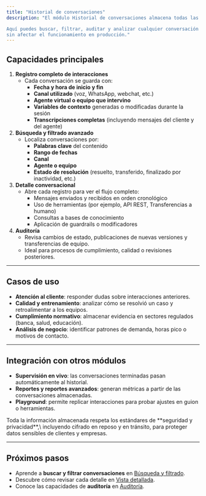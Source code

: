```yaml
---
title: "Historial de conversaciones"
description: "El módulo Historial de conversaciones almacena todas las interacciones atendidas por los agentes virtuales en un solo lugar, ofreciendo una visión completa y ordenada de lo que sucede con cada cliente a lo largo del tiempo.

Aquí puedes buscar, filtrar, auditar y analizar cualquier conversación pasada
sin afectar el funcionamiento en producción."
---
```


## Capacidades principales

1. **Registro completo de interacciones**
   - Cada conversación se guarda con:
     - **Fecha y hora de inicio y fin**
     - **Canal utilizado** (voz, WhatsApp, webchat, etc.)
     - **Agente virtual o equipo que intervino**
     - **Variables de contexto** generadas o modificadas durante la sesión
     - **Transcripciones completas** (incluyendo mensajes del cliente y del agente)
2. **Búsqueda y filtrado avanzado**
   - Localiza conversaciones por:
     - **Palabras clave** del contenido
     - **Rango de fechas**
     - **Canal**
     - **Agente o equipo**
     - **Estado de resolución** (resuelto, transferido, finalizado por inactividad, etc.)
3. **Detalle conversacional**
   - Abre cada registro para ver el flujo completo:
     - Mensajes enviados y recibidos en orden cronológico
     - Uso de herramientas (por ejemplo, API REST, Transferencias a humano)
     - Consultas a bases de conocimiento
     - Aplicación de guardrails o modificadores
4. **Auditoría**
   - Revisa cambios de estado, publicaciones de nuevas versiones y transferencias de equipo.
   - Ideal para procesos de cumplimiento, calidad o revisiones posteriores.

---

## Casos de uso

- **Atención al cliente**: responder dudas sobre interacciones anteriores.
- **Calidad y entrenamiento**: analizar cómo se resolvió un caso y retroalimentar a los equipos.
- **Cumplimiento normativo**: almacenar evidencia en sectores regulados (banca, salud, educación).
- **Análisis de negocio**: identificar patrones de demanda, horas pico o motivos de contacto.

---

## Integración con otros módulos

- **Supervisión en vivo**: las conversaciones terminadas pasan automáticamente al historial.
- **Reportes y reportes avanzados**: generan métricas a partir de las conversaciones almacenadas.
- **Playground**: permite replicar interacciones para probar ajustes en guion o herramientas.

<info>
  Toda la información almacenada respeta los estándares de **seguridad y privacidad**,\
  incluyendo cifrado en reposo y en tránsito, para proteger datos sensibles de clientes y empresas.
</info>

---

## Próximos pasos

- Aprende a **buscar y filtrar conversaciones** en [Búsqueda y filtrado](./search-filter).
- Descubre cómo revisar cada detalle en [Vista detallada](./detail-view).
- Conoce las capacidades de **auditoría** en [Auditoría](./audit).